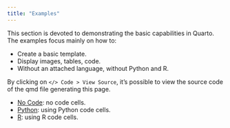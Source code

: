 ```yaml
---
title: "Examples"
---
```


This section is devoted to demonstrating the basic capabilities in Quarto. The examples focus mainly on how to:

- Create a basic template.
- Display images, tables, code.
- Without an attached language, without Python and R.

By clicking on `</> Code > View Source`, it's possible to view the source code of the qmd file generating this page.

- [No Code](example.qmd): no code cells.
- [Python](example_py.qmd): using Python code cells.
- [R](example_r.qmd): using R code cells.
